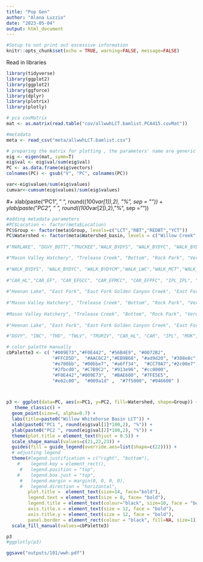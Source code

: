 ```yaml
---
title: "Pop Gen"
author: "Alana Luzzio"
date: "2023-05-04"
output: html_document
---
```



```r
#Setup to not print out excessive information
knitr::opts_chunk$set(echo = TRUE, warning=FALSE, message=FALSE)
```

Read in libraries
```r
library(tidyverse)
library(ggplot2)
library(ggplot2)
library(ggforce)
library(dplyr)
library(plotrix)
library(plotly)
```

```r
# pca covMatrix 
mat <- as.matrix(read.table("cov/allwwhLCT.bamlist.PCA415.covMat"))

#metadata 
meta <- read_csv("meta/allwwhLCT.bamlist.csv")

# preparing the matrix for plotting , the parameters' name are generic for any covMat file
eig <- eigen(mat, symm=T)
eig$val <- eig$val/sum(eig$val)
PC <- as.data.frame(eig$vectors)
colnames(PC) <- gsub("V", "PC", colnames(PC))

var<-eig$values/sum(eig$values)
cumvar<-cumsum(eig$values)/sum(eig$values)
```
#+ xlab(paste("PC1", " ", round((100*var[1]),2), "%", sep = "")) + ylab(paste("PC2", " ", round((100*var[2]),2), "%", sep = "")) 

```r
#adding metadata parameters
#PC$Location <- factor(meta$Location)
PC$Group <- factor(meta$Group, levels=c("LCT","RBT","REDBT","YCT"))
PC$Watershed <- factor(meta$Watershed_basin, levels = c("Willow Creek", "Little Whitehorse Creek", "Whitehorse Creek","Cottonwood Creek","willow whitehorse basin"))
  
#"MARLAKE", "DGVY_BOTT","TRUCKEE","WALK_BYDYS", "WALK_BYDYC", "WALK_BYDYCM","WALK_LWC","WALK_MCT","WALK_OhCanyon","WALK_UWC","WALK_SKD","WALK_SLV","KNG_WFCC","STN_DCAC","WALK_WLF", "WALK_MILL","ONR_OharrelCreek","WALK_ByDay","WALK_Silver","WALK_Murphy","WALK_SJR"))

#"Mason Valley Hatchery", "Trelease Creek", "Bottom", "Rock Park", "Verdi Dam", "Derby Dam", "McCarren Ranch", "Riverbend", "Patagonia", "Wingfield_Downtown", "Heenan Lake", "East Fork", "East Fork Golden Canyon Creek", "East Fork Murray Canyon Creek", "East Fork Poison Flat Creek", "Independence Lake", "North Fork Pacific Creek", "North Fork Marshall Canyon Creek", "Oharrel Creek", "Pole Creek", "Upper Truckee", "North Fork Milk Ranch Creek", "Macklin Creek"))
  
#"WALK_BYDYS", "WALK_BYDYC", "WALK_BYDYCM","WALK_LWC","WALK_MCT","WALK_OhCanyon","WALK_UWC","WALK_SKD","WALK_SLV","KNG_WFCC","STN_DCAC","WALK_WLF", "WALK_MILL","ONR_OharrelCreek","WALK_ByDay","WALK_Silver","WALK_Murphy","WALK_SJR"))
  
#"CAR_HL","CAR_EF", "CAR_EFGCC", "CAR_EFMCC", "CAR_EFPFC", "IPL_IPL", "MOK_NFPC", "MOK_NFMCC", "ONR_OHC", "TKR_PC", "TKR_UP", "MOK_NFMRC", "YUB_MC"))
  
#"Heenan Lake", "East Fork", "East Fork Golden Canyon Creek", "East Fork Murray Canyon Creek", "East Fork Poison Flat Creek", "Independence Lake", "North Fork Pacific Creek", "North Fork Marshall Canyon Creek", "Oharrel Creek", "Pole Creek", "Upper", "North Fork Milk Ranch Creek", "Macklin Creek"))
  
#"Mason Valley Hatchery", "Trelease Creek", "Bottom", "Rock Park", "Verdi Dam", "Derby Dam", "McCarren Ranch", "Riverbend", "Patagonia", "Wingfield_Downtown", "EastCreek", "SeventySix", "EightMile", "IndianCreek", "LamoilleCreek", "SunCreek", "WillowCreek", "Heenan Lake", "East Fork", "East Fork Golden Canyon Creek", "East Fork Murray Canyon Creek", "East Fork Poison Flat Creek", "Independence Lake", "North Fork Pacific Creek", "North Fork Marshall Canyon Creek", "Oharrel Creek", "Pole Creek", "Upper Truckee", "North Fork Milk Ranch Creek", "Macklin Creek"))
                                                        
#Mason Valley Hatchery", "Trelease Creek", "Bottom", "Rock Park", "Verdi Dam", "Derby Dam", "McCarren Ranch", "Riverbend", "Patagonia", "Wingfield_Downtown", "EastCreek", "SeventySix", "EightMile", "IndianCreek", "LamoilleCreek", "SunCreek", "WillowCreek"))
                                                                
#"Heenan Lake", "East Fork", "East Fork Golden Canyon Creek", "East Fork Murray Canyon Creek", "East Fork Poison Flat Creek", "Independence Lake", "North Fork Pacific Creek", "North Fork Marshall Canyon Creek", "Oharrel Creek", "Pole Creek", "Upper Truckee", "North Fork Milk Ranch Creek", "Macklin Creek"))

#"DGVY", "INC", "THD", "TWLV", "TRURIV", "CAR_HL", "CAR", "IPL", "MOK", "ONR", "TKR", "YUB", "BYDY", "WLF", "MILL", "MCT", "OHC", "SKD", "SLV", "KNG", "STN", "SJR")) # if you like to order populations do this 

# color palette manually
cbPalette3 <- c( "#009E73","#F0E442", "#56B4E9", "#0072B2",
                 "#FFCD5D",  "#AAC6C2","#EB9B68", "#ad9d20", "#388e8c", "#97113a","#f072ef", "#ff3c0e",
                 "#e700bb", "#00bbe7", "#a6ff34",  "#CC79A7","#2c00e7","#D55E00", 
                 "#2fbcd0", "#C7B9C2", "#913e96", "#cc0000",
                 "#F0E442","#009E73",  "#BAE600", "#7FE5E5",
                 "#e62c00",  "#009a1d" ,  "#7f5800", "#946600" )



p3 <- ggplot(data=PC, aes(x=PC1, y=PC2, fill=Watershed, shape=Group)) + 
   theme_classic() + 
  geom_point(size=4, alpha=0.7) + 
  labs(title=paste0("Willow Whitehorse Basin LCT")) +
  xlab(paste0("PC1 ", round(eig$val[1]*100,2), "%")) +
  ylab(paste0("PC2 ", round(eig$val[2]*100,2), "%")) +
  theme(plot.title = element_text(hjust = 0.5)) +
  scale_shape_manual(values=c(21,22,23)) +
  guides(fill = guide_legend(override.aes=list(shape=c(22)))) +
  # adjusting legend
  theme(#legend.justification = c("right", "bottom"),
    #    legend.key = element_rect(),
     #   legend.position = "top",
    #    legend.box.just = "top",
     #   legend.margin = margin(0, 0, 0, 0),
     #   legend.direction = "horizontal",
        plot.title =  element_text(size=14, face="bold"),
        legend.text = element_text(size = 8, face= "bold"),
        legend.title = element_text(colour="black", size=10, face = "bold"),
        axis.title.x = element_text(size = 12, face = "bold"),
        axis.title.y = element_text(size = 12, face = "bold"),
        panel.border = element_rect(colour = "black", fill=NA, size=1)) +
  scale_fill_manual(values=cbPalette3)

p3
#ggplotly(p3)

ggsave("outputs/101/wwh.pdf")
```

